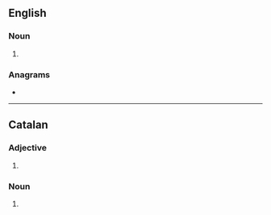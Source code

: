 {{also|Molls}}
==English==

===Noun===
{{head|en|noun plural form}}

# {{plural of|moll|lang=en}}

===Anagrams===
* {{anagrams|en|LOMLs}}

----

==Catalan==

===Adjective===
{{head|ca|adjective form}}

# {{masculine plural of|moll|lang=ca}}

===Noun===
{{head|ca|noun form}}

# {{plural of|moll|lang=ca}}